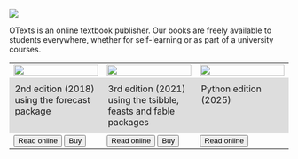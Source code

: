 ![](img/slide-image-2.jpg)

OTexts is an online textbook publisher. Our books are freely available to students everywhere, whether for self-learning or as part of a university courses.

<table>
  <tr>
    <td width="33%"><a href="https://OTexts.com/fpp2"><img src="https://otexts.com/img/fpp2_cover.jpg" width=100%></a></td>
    <td width="33%"><a href="https://OTexts.com/fpp3"><img src="https://otexts.com/img/fpp3_cover.jpg" width=100%></a></td>
    <td width="33%"><a href="https://OTexts.com/fpppy"><img src="https://otexts.com/fpppy/figs/fpppy_front_cover.jpg" width=100%></a></td>
  </tr>
  <tr>
    <td valign="top" bgcolor="#dddddd" style="padding: 10px;">2nd edition (2018) using the forecast package</td>
    <td valign="top" bgcolor="#dddddd" style="padding: 10px;">3rd edition (2021) using the tsibble, feasts and fable packages</td>
    <td valign="top" bgcolor="#dddddd" style="padding: 10px;">Python edition (2025)</td>
  </tr>
  <tr>
  <td>
    <a href="https://OTexts.com/fpp2"><button type="submit" class="btn btn-success btn-lg">Read online</button></a>
    <a href="https://otexts.com/fpp2/buy-a-print-or-downloadable-version.html"><button type="submit" class="btn btn-success btn-lg">Buy</button></a>
  </td>
  <td>
    <a href="https://OTexts.com/fpp3"><button type="submit" class="btn btn-success btn-lg">Read online</button></a>
    <a href="https://otexts.com/fpp3/buy-a-print-version.html"><button type="submit" class="btn btn-success btn-lg">Buy</button></a>
  </td>
  <td>
      <a href="https://OTexts.com/fpppy"><button type="submit" class="btn btn-success btn-lg">Read online</button></a>
  </td>
  </tr>
</table>

&nbsp;<br>
&nbsp;<br>
&nbsp;<br>
&nbsp;<br>

<div style="width:100%;height:500px;" data-fillout-id="orC9iJ6A8vus" data-fillout-embed-type="standard" data-fillout-inherit-parameters data-fillout-dynamic-resize></div><script src="https://server.fillout.com/embed/v1/"></script>
